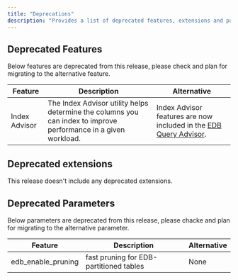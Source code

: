 ```yaml
---
title: "Deprecations"
description: "Provides a list of deprecated features, extensions and parameters for upgrading or migrating to EDB Postgres Advanced Server 16.x. "
---
```


## Deprecated Features
Below features are deprecated from this release, please check and plan for migrating to the alternative feature.

|         Feature          | Description |                      Alternative                       |
| ------------------------ | ------------ | ---------------------------------------------------------- |
| Index Advisor | The Index Advisor utility helps determine the columns you can index to improve performance in a given workload. |  Index Advisor features are now included in the [EDB Query Advisor](/pg_extensions/query_advisor/). |

## Deprecated extensions
This release doesn't include any deprecated extensions.

## Deprecated Parameters
Below parameters are deprecated from this release, please chacke and plan for migrating to the alternative parameter.

|         Feature          | Description |                      Alternative                       |
| ------------------------ | ------------ | ---------------------------------------------------------- |
| edb_enable_pruning    | fast pruning for EDB-partitioned tables | None                          |
